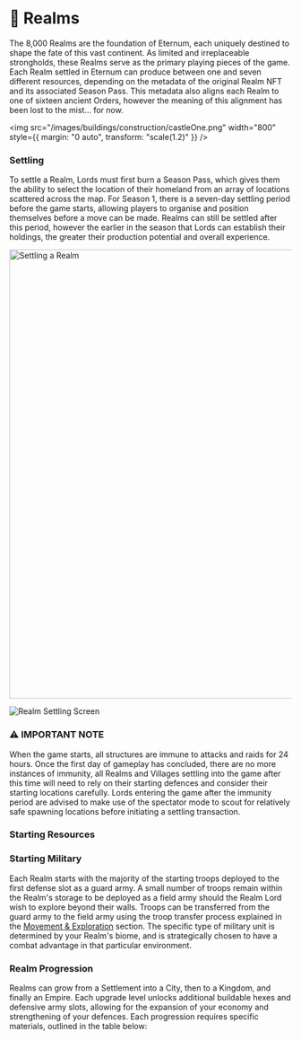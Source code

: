
# 🏰 Realms

The 8,000 Realms are the foundation of Eternum, each uniquely destined to shape the fate of this vast continent. As
limited and irreplaceable strongholds, these Realms serve as the primary playing pieces of the game. Each Realm settled
in Eternum can produce between one and seven different resources, depending on the metadata of the original Realm NFT
and its associated Season Pass. This metadata also aligns each Realm to one of sixteen ancient Orders, however the
meaning of this alignment has been lost to the mist… for now.

<img
  src="/images/buildings/construction/castleOne.png"
  width="800"
  style={{ margin: "0 auto", transform: "scale(1.2)" }}
/>

### Settling

To settle a Realm, Lords must first burn a Season Pass, which gives them the ability to select the location of their
homeland from an array of locations scattered across the map. For Season 1, there is a seven-day settling period before
the game starts, allowing players to organise and position themselves before a move can be made. Realms can still be
settled after this period, however the earlier in the season that Lords can establish their holdings, the greater their
production potential and overall experience.

<img src="/gifs/settle-realm.gif" alt="Settling a Realm" width="800" className="mx-auto" />

![Realm Settling Screen](/screenshots/settling.png)

<div style={importantNote.container}>
  <h3 style={importantNote.title}>⚠️ IMPORTANT NOTE</h3>
  <p style={importantNote.content}>
    When the game starts, all structures are immune to attacks and raids for 24 hours. Once the first day of gameplay
    has concluded, there are no more instances of immunity, all Realms and Villages settling into the game after this
    time will need to rely on their starting defences and consider their starting locations carefully. Lords entering
    the game after the immunity period are advised to make use of the spectator mode to scout for relatively safe
    spawning locations before initiating a settling transaction.
  </p>
</div>

### Starting Resources

<StartingResources structureType={StructureType.Realm} />

### Starting Military

Each Realm starts with the majority of the starting troops deployed to the first defense slot as a guard army. A small
number of troops remain within the Realm's storage to be deployed as a field army should the Realm Lord wish to explore
beyond their walls. Troops can be transferred from the guard army to the field army using the troop transfer process
explained in the [Movement & Exploration](/mechanics/worldmap-movement/movement) section. The specific type of military
unit is determined by your Realm's biome, and is strategically chosen to have a combat advantage in that particular
environment.

<StartingMilitary amount={5000} structureType={StructureType.Realm} />

### Realm Progression

Realms can grow from a Settlement into a City, then to a Kingdom, and finally an Empire. Each upgrade level unlocks
additional buildable hexes and defensive army slots, allowing for the expansion of your economy and strengthening of
your defences. Each progression requires specific materials, outlined in the table below:

<RealmLeveling />
<BuildableHexes />
<RealmDefenseSlotsTable />
